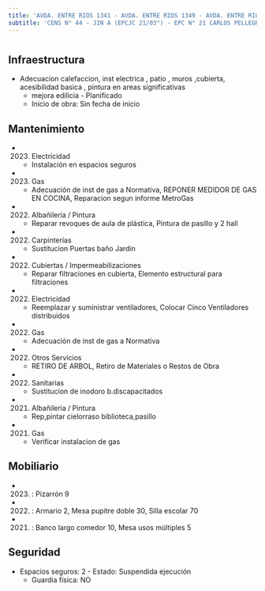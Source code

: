 ```yaml
---
title: 'AVDA. ENTRE RIOS 1341 - AVDA. ENTRE RIOS 1349 - AVDA. ENTRE RIOS 1359 - CONSTITUCION 1839'
subtitle: 'CENS N° 44 - JIN A (EPCJC 21/03°) - EPC N° 21 CARLOS PELLEGRINI - Bib.del Docente Dist.3 Carlos Pellegrini - EPA N° 22 CARLOS PELLEGRINI - JIN A (EPCJS 22/03°) - EPC N° 22 CARLOS PELLEGRINI - Sup Primaria DE03 A - Centro de Terminalidad a Distancia[sede] - Sup Adultos Region I A'
---
```


#
## Infraestructura

* Adecuacion  calefaccion, inst electrica , patio , muros ,cubierta, acesibilidad basica  , pintura en areas significativas 
    + mejora edilicia - Planificado 
    + Inicio de obra: Sin fecha de inicio 






## Mantenimiento

*  (2023) Electricidad 
    + Instalación en espacios seguros

*  (2023) Gas 
    + Adecuación de inst de gas a Normativa, REPONER MEDIDOR DE GAS EN COCINA, Reparacion segun informe MetroGas

*  (2022) Albañileria / Pintura 
    + Reparar revoques de aula de plástica, Pintura de pasillo y 2 hall

*  (2022) Carpinterías 
    + Sustitucion Puertas baño Jardin

*  (2022) Cubiertas / Impermeabilizaciones 
    + Reparar filtraciones en cubierta, Elemento estructural para filtraciones

*  (2022) Electricidad 
    + Reemplazar y suministrar ventiladores, Colocar Cinco Ventiladores distribuidos

*  (2022) Gas 
    + Adecuación de inst de gas a Normativa

*  (2022) Otros Servicios 
    + RETIRO DE ARBOL, Retiro de Materiales o Restos de Obra

*  (2022) Sanitarias 
    + Sustitucion de inodoro b.discapacitados

*  (2021) Albañileria / Pintura 
    + Rep,pintar cielorraso biblioteca,pasillo

*  (2021) Gas 
    + Verificar instalacion de gas





## Mobiliario

*  (2023) : Pizarrón 9 

*  (2022) : Armario 2, Mesa pupitre doble 30, Silla escolar 70 

*  (2021) : Banco largo comedor 10, Mesa usos múltiples 5 





## Seguridad

*  Espacios seguros: 2 - Estado: Suspendida ejecución 
    + Guardia física: NO



